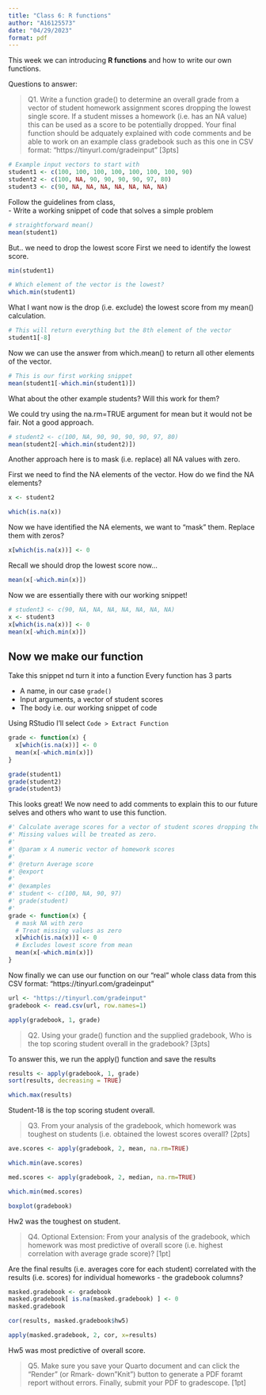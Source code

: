 ```yaml
---
title: "Class 6: R functions"
author: "A16125573"
date: "04/29/2023"
format: pdf
---
```


This week we can introducing **R functions** and how to write our own functions.

Questions to answer:

> Q1. Write a function grade() to determine an overall grade from a vector of student homework assignment scores dropping the lowest single score. If a student misses a homework (i.e. has an NA value) this can be used as a score to be potentially dropped. Your final function should be adquately explained with code comments and be able to work on an example class gradebook such as this one in CSV format: "https://tinyurl.com/gradeinput" \[3pts\]

```r
# Example input vectors to start with
student1 <- c(100, 100, 100, 100, 100, 100, 100, 90)
student2 <- c(100, NA, 90, 90, 90, 90, 97, 80)
student3 <- c(90, NA, NA, NA, NA, NA, NA, NA)
```

Follow the guidelines from class,\
- Write a working snippet of code that solves a simple problem

```r
# straightforward mean()
mean(student1)
```

But.. we need to drop the lowest score First we need to identify the lowest score.

```r
min(student1)

# Which element of the vector is the lowest?
which.min(student1)
```

What I want now is the drop (i.e. exclude) the lowest score from my mean() calculation.

```r
# This will return everything but the 8th element of the vector 
student1[-8] 
```

Now we can use the answer from which.mean() to return all other elements of the vector.

```r
# This is our first working snippet
mean(student1[-which.min(student1)])

```

What about the other example students? Will this work for them?

We could try using the na.rm=TRUE argument for mean but it would not be fair. Not a good approach.

```r
# student2 <- c(100, NA, 90, 90, 90, 90, 97, 80)
mean(student2[-which.min(student2)])

```

Another approach here is to mask (i.e. replace) all NA values with zero.

First we need to find the NA elements of the vector. How do we find the NA elements?

```r
x <- student2

which(is.na(x))
```

Now we have identified the NA elements, we want to "mask" them. Replace them with zeros?

```r
x[which(is.na(x))] <- 0
```

Recall we should drop the lowest score now...

```r

mean(x[-which.min(x)])

```

Now we are essentially there with our working snippet!

```r
# student3 <- c(90, NA, NA, NA, NA, NA, NA, NA)
x <- student3
x[which(is.na(x))] <- 0
mean(x[-which.min(x)])
```

## Now we make our function

Take this snippet nd turn it into a function Every function has 3 parts

-   A name, in our case `grade()`
-   Input arguments, a vector of student scores
-   The body i.e. our working snippet of code

Using RStudio I'll select `Code > Extract Function`

```r
grade <- function(x) {
  x[which(is.na(x))] <- 0
  mean(x[-which.min(x)])
}
```

```r
grade(student1)
grade(student2)
grade(student3)
```

This looks great! We now need to add comments to explain this to our future selves and others who want to use this function.

```r
#' Calculate average scores for a vector of student scores dropping the lowest score. 
#' Missing values will be treated as zero. 
#'
#' @param x A numeric vector of homework scores 
#'
#' @return Average score
#' @export
#'
#' @examples
#' student <- c(100, NA, 90, 97)
#' grade(student)
#' 
grade <- function(x) {
  # mask NA with zero
  # Treat missing values as zero
  x[which(is.na(x))] <- 0
  # Excludes lowest score from mean 
  mean(x[-which.min(x)])
}
```

Now finally we can use our function on our "real" whole class data from this CSV format: "https://tinyurl.com/gradeinput"

```r
url <- "https://tinyurl.com/gradeinput"
gradebook <- read.csv(url, row.names=1)
```

```r
apply(gradebook, 1, grade)

```

> Q2. Using your grade() function and the supplied gradebook, Who is the top scoring student overall in the gradebook? \[3pts\]

To answer this, we run the apply() function and save the results

```r
results <- apply(gradebook, 1, grade)
sort(results, decreasing = TRUE)
```

```r
which.max(results)
```

Student-18 is the top scoring student overall.

> Q3. From your analysis of the gradebook, which homework was toughest on students (i.e. obtained the lowest scores overall? \[2pts\]

```r
ave.scores <- apply(gradebook, 2, mean, na.rm=TRUE)

which.min(ave.scores)
```

```r
med.scores <- apply(gradebook, 2, median, na.rm=TRUE)

which.min(med.scores)
```

```r
boxplot(gradebook)
```

Hw2 was the toughest on student.

> Q4. Optional Extension: From your analysis of the gradebook, which homework was most predictive of overall score (i.e. highest correlation with average grade score)? \[1pt\]

Are the final results (i.e. averages core for each student) correlated with the results (i.e. scores) for individual homeworks - the gradebook columns?

```r
masked.gradebook <- gradebook
masked.gradebook[ is.na(masked.gradebook) ] <- 0
masked.gradebook
```

```r
cor(results, masked.gradebook$hw5)

```

```r
apply(masked.gradebook, 2, cor, x=results)
```

Hw5 was most predictive of overall score.

> Q5. Make sure you save your Quarto document and can click the "Render" (or Rmark- down"Knit") button to generate a PDF foramt report without errors. Finally, submit your PDF to gradescope. \[1pt\]
